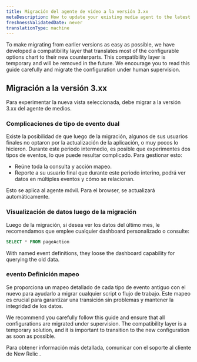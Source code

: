```yaml
---
title: Migración del agente de video a la versión 3.xx
metaDescription: How to update your existing media agent to the latest version.
freshnessValidatedDate: never
translationType: machine
---
```


To make migrating from earlier versions as easy as possible, we have developed a compatibility layer that translates most of the configurable options chart to their new counterparts. This compatibility layer is temporary and will be removed in the future. We encourage you to read this guide carefully and migrate the configuration under human supervision.

## Migración a la versión 3.xx

Para experimentar la nueva vista seleccionada, debe migrar a la versión 3.xx del agente de medios.

### Complicaciones de tipo de evento dual

Existe la posibilidad de que luego de la migración, algunos de sus usuarios finales no optaron por la actualización de la aplicación, o muy pocos lo hicieron. Durante este periodo intermedio, es posible que experimentes dos tipos de eventos, lo que puede resultar complicado. Para gestionar esto:

* Reúne toda la consulta y acción mapeo.
* Reporte a su usuario final que durante este periodo interino, podrá ver datos en múltiples eventos y cómo se relacionan.

<Callout variant="important">
  Esto se aplica al agente móvil. Para el browser, se actualizará automáticamente.
</Callout>

### Visualización de datos luego de la migración

Luego de la migración, si desea ver los datos del último mes, le recomendamos que emplee cualquier dashboard personalizado o consulte:

```sql
SELECT * FROM pageAction
```

<Callout variant="important">
  With named event definitions, they loose the dashboard capability for querying the old data.
</Callout>

### evento Definición mapeo

Se proporciona un mapeo detallado de cada tipo de evento antiguo con el nuevo para ayudarlo a migrar cualquier script o flujo de trabajo. Este mapeo es crucial para garantizar una transición sin problemas y mantener la integridad de los datos.

We recommend you carefully follow this guide and ensure that all configurations are migrated under supervision. The compatibility layer is a temporary solution, and it is important to transition to the new configuration as soon as possible.

Para obtener información más detallada, comunicar con el soporte al cliente de New Relic .